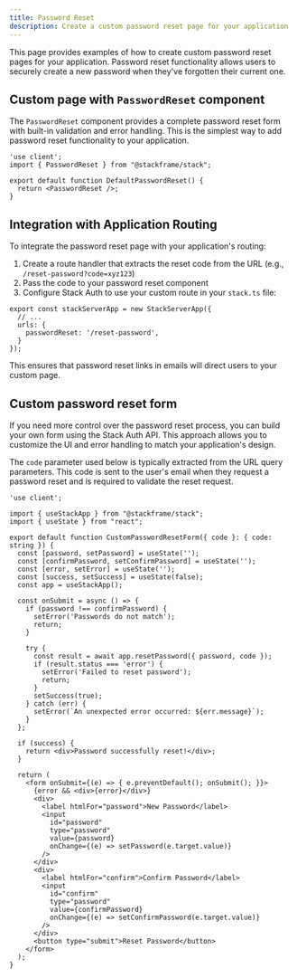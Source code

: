 ```yaml
---
title: Password Reset
description: Create a custom password reset page for your application
---
```


This page provides examples of how to create custom password reset pages for your application. Password reset functionality allows users to securely create a new password when they've forgotten their current one.

## Custom page with `PasswordReset` component

The `PasswordReset` component provides a complete password reset form with built-in validation and error handling. This is the simplest way to add password reset functionality to your application.

```tsx  
'use client';
import { PasswordReset } from "@stackframe/stack";

export default function DefaultPasswordReset() {
  return <PasswordReset />;
}
```

## Integration with Application Routing

To integrate the password reset page with your application's routing:

1. Create a route handler that extracts the reset code from the URL (e.g., `/reset-password?code=xyz123`)
2. Pass the code to your password reset component
3. Configure Stack Auth to use your custom route in your `stack.ts` file:

```tsx
export const stackServerApp = new StackServerApp({
  // ...
  urls: {
    passwordReset: '/reset-password',
  }
});
```

This ensures that password reset links in emails will direct users to your custom page.


## Custom password reset form

If you need more control over the password reset process, you can build your own form using the Stack Auth API. This approach allows you to customize the UI and error handling to match your application's design.

The `code` parameter used below is typically extracted from the URL query parameters. This code is sent to the user's email when they request a password reset and is required to validate the reset request.

```tsx
'use client';

import { useStackApp } from "@stackframe/stack";
import { useState } from "react";

export default function CustomPasswordResetForm({ code }: { code: string }) {
  const [password, setPassword] = useState('');
  const [confirmPassword, setConfirmPassword] = useState('');
  const [error, setError] = useState('');
  const [success, setSuccess] = useState(false);
  const app = useStackApp();

  const onSubmit = async () => {
    if (password !== confirmPassword) {
      setError('Passwords do not match');
      return;
    }

    try {
      const result = await app.resetPassword({ password, code });
      if (result.status === 'error') {
        setError('Failed to reset password');
        return;
      }
      setSuccess(true);
    } catch (err) {
      setError(`An unexpected error occurred: ${err.message}`);
    }
  };

  if (success) {
    return <div>Password successfully reset!</div>;
  }

  return (
    <form onSubmit={(e) => { e.preventDefault(); onSubmit(); }}>
      {error && <div>{error}</div>}
      <div>
        <label htmlFor="password">New Password</label>
        <input
          id="password"
          type="password"
          value={password}
          onChange={(e) => setPassword(e.target.value)}
        />
      </div>
      <div>
        <label htmlFor="confirm">Confirm Password</label>
        <input
          id="confirm"
          type="password"
          value={confirmPassword}
          onChange={(e) => setConfirmPassword(e.target.value)}
        />
      </div>
      <button type="submit">Reset Password</button>
    </form>
  );
}
```

